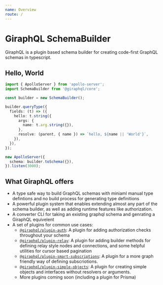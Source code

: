 ```yaml
---
name: Overview
route: /
---
```


# GiraphQL SchemaBuilder

GiraphQL is a plugin based schema builder for creating code-first GraphQL schemas in typescript.

## Hello, World

```typescript
import { ApolloServer } from 'apollo-server';
import SchemaBuilder from '@giraphql/core';

const builder = new SchemaBuilder();

builder.queryType({
  fields: (t) => ({
    hello: t.string({
      args: {
        name: t.arg.string({}),
      },
      resolve: (parent, { name }) => `hello, ${name || 'World'}`,
    }),
  }),
});

new ApolloServer({
  schema: builder.toSchema({}),
}).listen(3000);
```

## What GiraphQL offers

- A type safe way to build GraphQL schemas with miniaml manual type defintions and no build process
  for generating type definitions
- A powerful plugin system that enables extending almost any part of the schema builder, as well as
  adding runtime features like authorization.
- A converter CLI for taking an existing graphql schema and genrating a GiraphQL equivelent
- A set of plugins for common use cases:
  - [`@giraphql/plugin-auth`](/docs-plugins-auth): A plugin for adding authorization checks
    throughout your schema
  - [`@giraphql/plugin-relay`](/docs-plugins-relay): A plugin for adding builder methods for
    defining relay style nodes and connections, and some helpful utilities for cursor based
    pagination
  - [`@giraphql/plugin-smart-subscriptions`](/docs-plugins-smart-subscriptions): A plugin for a more
    graph friendly way of defining subscriotions.
  - [`@giraphql/plugin-simple-objects`](/docs-plugins-simple-objects): A plugin for creating simple
    objects and interfaces without resolvers or arguments.
  - More plugins coming soon (including a plugin for Prisma)

